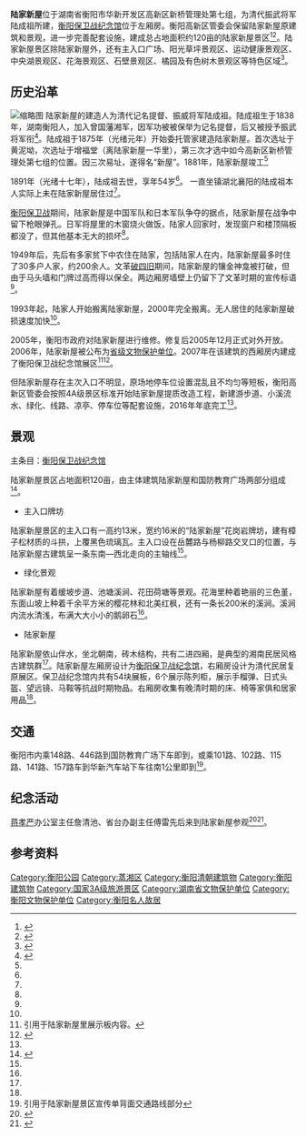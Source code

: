 {{Infobox park|park=陆家新屋|image=File:Lu's new 20170214-03.jpg|350px |image size=220px|alt=|caption=|type=城市公园|location=[[湖南省|湖南省]][[衡阳市|衡阳市]]|新桥管理处第七组coordinates={{Coord|26|53|08.5|N|112|32|50.4|E|type:mountain_region:CN|display=inline,title}}|size=|opened=|operator=衡阳高新区管委会|visitors=|status=全年开放|website=|area=120亩|created=2006年}}

'''陆家新屋'''位于湖南省衡阳市华新开发区高新区新桥管理处第七组，为清代振武将军陆成祖所建，[[衡阳保卫战纪念馆|衡阳保卫战纪念馆]]位于左厢房。衡阳高新区管委会保留陆家新屋原建筑和景观，进一步完善配套设施，建成总占地面积约120亩的陆家新屋景区<ref name=":4">{{Cite news|url=http://news.idoican.com.cn/hengywb/html/2010-07/23/content_1382663.htm|title=陆家新屋六年才建成主人为何终身未入住|last=唐|first=欧|date=2010年7月23日|work=衡阳晚报|accessdate=|deadurl=yes|archiveurl=https://web.archive.org/web/20170405171317/http://news.idoican.com.cn/hengywb/html/2010-07/23/content_1382663.htm|archivedate=2017年4月5日}}</ref><ref name=":1">{{Cite news|url=http://hunan.voc.com.cn/xhn/article/201702/201702141603105237.html|title=[衡阳] 衡阳陆家新屋景区变身“人气王”|last=唐|first=欧|date=2017年2月14日|work=衡阳日报|last2=王|first2=翟|accessdate=|archive-date=2019年8月30日|archive-url=https://web.archive.org/web/20190830231130/http://hunan.voc.com.cn/xhn/article/201702/201702141603105237.html|dead-url=no}}</ref>。陆家新屋景区除陆家新屋外，还有主入口广场、阳光草坪景观区、运动健康景观区、中央湖景观区、花海景观区、石壁景观区、橘园及有色树木景观区等特色区域<ref name=":2">{{Cite news|url=http://www.hyqss.cn/2016/august/5B149758.html|title=陆家新屋改造已完成80%|last=周|first=连武|date=2016年8月12日|work=衡阳全搜索网|accessdate=|archive-date=2017年4月5日|archive-url=https://web.archive.org/web/20170405170903/http://www.hyqss.cn/2016/august/5B149758.html|dead-url=no}}</ref>。

== 历史沿革 ==
[[File:Lu's_new_20170214-09.jpg|缩略图]]
陆家新屋的建造人为清代记名提督、振威将军陆成祖。陆成祖生于1838年，湖南衡阳人，加入曾国藩湘军，因军功被被保举为记名提督，后又被授予振武将军衔<ref name=":0">{{Cite news|url=http://www.e0734.com/html/2010/0402/52178.html|title=陆家新屋|last=|first=|date=2010年4月2日|work=中国衡阳新闻网|accessdate=|archive-url=https://web.archive.org/web/20170216220906/http://www.e0734.com/html/2010/0402/52178.html|archive-date=2017年2月16日|dead-url=yes}}</ref>。陆成祖于1875年（光绪元年）开始委托管家建造陆家新屋。首次选址于黄泥坳，次选址于增福堂（离陆家新屋一华里），第三次才选中如今高新区新桥管理处第七组的位置。因三次易址，遂得名“新屋”。1881年，陆家新屋竣工<ref name=":4" />

1891年（光绪十七年），陆成祖去世，享年54岁<ref name=":0" />。 一直坐镇湖北襄阳的陆成祖本人实际上未在陆家新屋居住过<ref name=":4" />。

[[衡阳保卫战|衡阳保卫战]]期间，陆家新屋是中国军队和日本军队争夺的据点，陆家新屋在战争中留下枪眼弹孔。日军将屋里的木窗烧火做饭，陆家人回家时，发现窗户和楼顶隔板都没了，但其他基本无大的损坏<ref name=":0" />。

1949年后，先后有多家贫下中农住在陆家，包括陆家人在内，陆家新屋最多时住了30多户人家，约200余人。文革[[破四旧|破四旧]]期间，陆家新屋的镶金神龛被打破，但由于马头墙和门牌过高而得以保全。两边厢房墙壁上仍留下了文革时期的宣传标语<ref name=":4" />。

1993年起，陆家人开始搬离陆家新屋，2000年完全搬离。无人居住的陆家新屋破损速度加快<ref name=":4" />。

2005年，衡阳市政府对陆家新屋进行维修。修复后2005年12月正式对外开放。2006年，陆家新屋被公布为[[湖南省文物保护单位|省级文物保护单位]]。2007年在该建筑的西厢房内建成了衡阳保卫战纪念馆展区<ref>引用于陆家新屋里展示板内容。</ref><ref>{{Cite news|url=http://media.china.com.cn/cmgc/2016-04-13/699085.html|title=陆家新屋展馆旧貌换新颜|last=肖|first=艳芳|date=2016年4月13日|work=中国网-传媒经济|accessdate=}}{{Dead link|date=2019年5月 |bot=InternetArchiveBot |fix-attempted=yes }}</ref>。

但陆家新屋存在主次入口不明显，原场地停车位设置混乱且不均匀等短板，衡阳高新区管委会按照4A级景区标准开始陆家新屋提质改造工程，新建游步道、小溪流水、绿化、线路、凉亭、停车位等配套设施，2016年年底完工<ref name=":2" />。

== 景观 ==
主条目：[[衡阳保卫战纪念馆|衡阳保卫战纪念馆]]

陆家新屋景区占地面积120亩，由主体建筑陆家新屋和国防教育广场两部分组成<ref name=":3">{{Cite news|url=http://www.e0734.com/html/2017/0404/688737.html|title=踏青郊游好去处：陆家新屋风景怡人迎四方游客|last=周|first=旭峰|date=2017年4月5日|work=中国衡阳新闻网站|accessdate=|archive-date=2017年4月6日|archive-url=https://web.archive.org/web/20170406020049/http://www.e0734.com/html/2017/0404/688737.html|dead-url=no}}</ref>。
* 主入口牌坊
陆家新屋景区的主入口有一高约13米，宽约16米的“陆家新屋”花岗岩牌坊，建有樟子松材质的斗拱，上覆黑色琉璃瓦。主入口设在岳麓路与杨柳路交叉口的位置，与陆家新屋古建筑呈一条东南—西北走向的主轴线<ref name=":1" />。
* 绿化景观
陆家新屋有着缓坡步道、池塘溪涧、花田荷塘等景观。花海里种着艳丽的三色堇，东面山坡上种着千余平方米的樱花林和北美红枫，还有一条长200米的溪涧。溪涧内流水清浅，布满大大小小的鹅卵石<ref name=":1" />。
* 陆家新屋
陆家新屋依山伴水，坐北朝南，砖木结构，共有二进四厢，是典型的湘南民居风格古建筑群<ref name=":0" />。陆家新屋左厢房设计为[[衡阳保卫战纪念馆|衡阳保卫战纪念馆]]，右厢房设计为清代民居复原展区。保卫战纪念馆内共有54块展板，6个展示陈列柜，展示手榴弹、日式头盔、望远镜、马鞍等抗战时期物品。右厢房收集有晚清时期的床、椅等家俱和居家用品<ref name=":3" />。{{Gallery|File:Lu's new 20170214-18.jpg|陆家新屋的屋檐|File:Lu's new 20170214-15.jpg|右厢房二楼|File:Lu's new 20170214-17.jpg|振威将军匾额|title=陆家新屋内景|footer=|width=240|height=|lines=2}}

== 交通 ==
衡阳市内乘148路、446路到国防教育广场下车即到，或乘101路、102路、115路、141路、157路车到华新汽车站下车往南1公里即到<ref>引用于陆家新屋景区宣传单背面交通路线部分</ref>。

== 纪念活动 ==
[[蒋孝严|蒋孝严]]办公室主任詹清池、省台办副主任傅雷先后来到陆家新屋参观<ref>{{Cite news|url=http://www.hydst.com/szxw/2013/07/08/22591719238.html|title=詹清池来衡参观抗战纪念城和陆家新屋|last=王|first=祁林|date=2013年7月8日|work=衡阳广电网|accessdate=|archive-date=2017年4月6日|archive-url=https://web.archive.org/web/20170406020454/http://www.hydst.com/szxw/2013/07/08/22591719238.html|dead-url=no}}</ref><ref>{{Cite news|url=http://www.hydst.com/szxw/2015/04/14/22592836066.html|title=省台办领导参观陆家新屋和抗战纪念城|last=罗|first=灿|date=2015年4月14日|work=衡阳广电网|accessdate=|archive-date=2017年4月5日|archive-url=https://web.archive.org/web/20170405170516/http://www.hydst.com/szxw/2015/04/14/22592836066.html|dead-url=no}}</ref>。

== 参考资料 ==
{{Reflist|2}}
{{衡阳市境内的湖南省文物保护单位}}
{{衡阳公园}}

[[Category:衡阳公园|Category:衡阳公园]]
[[Category:蒸湘区|Category:蒸湘区]]
[[Category:衡阳清朝建筑物|Category:衡阳清朝建筑物]]
[[Category:衡阳建筑物|Category:衡阳建筑物]]
[[Category:国家3A级旅游景区|Category:国家3A级旅游景区]]
[[Category:湖南省文物保护单位|Category:湖南省文物保护单位]]
[[Category:衡阳文物保护单位|Category:衡阳文物保护单位]]
[[Category:衡阳名人故居|Category:衡阳名人故居]]